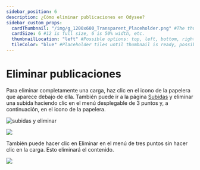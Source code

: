 ---
sidebar_position: 6
description: ¿Cómo eliminar publicaciones en Odysee?
sidebar_custom_props:
  cardThumbnail: "/img/g_1200x600_Transparent_Placeholder.png" #The thumbnail on the category card.
  cardSize: 6 #12 is full size, 6 is 50% width, etc.
  thumbnailLocation: "left" #Possible options: top, left, bottom, right, none
  tileColor: "blue" #Placeholder tiles until thumbnail is ready, possible options: blue, cream, darkpurple, lightpurple, mauve, orange, pink, none
---

# Eliminar publicaciones

Para eliminar completamente una carga, haz clic en el icono de la papelera que aparece debajo de ella. También puede ir a la página [Subidas](https://odysee.com/$/uploads) y eliminar una subida haciendo clic en el menú desplegable de 3 puntos y, a continuación, en el icono de la papelera.

![subidas y eliminar](https://thumbs.odycdn.com/27fe738b4a9188f33381697359fb0455.webp)

![](/img/en/category-uploading21.png)

También puede hacer clic en Eliminar en el menú de tres puntos sin hacer clic en la carga. Esto eliminará el contenido.

![](/img/en/category-uploading22.png)
